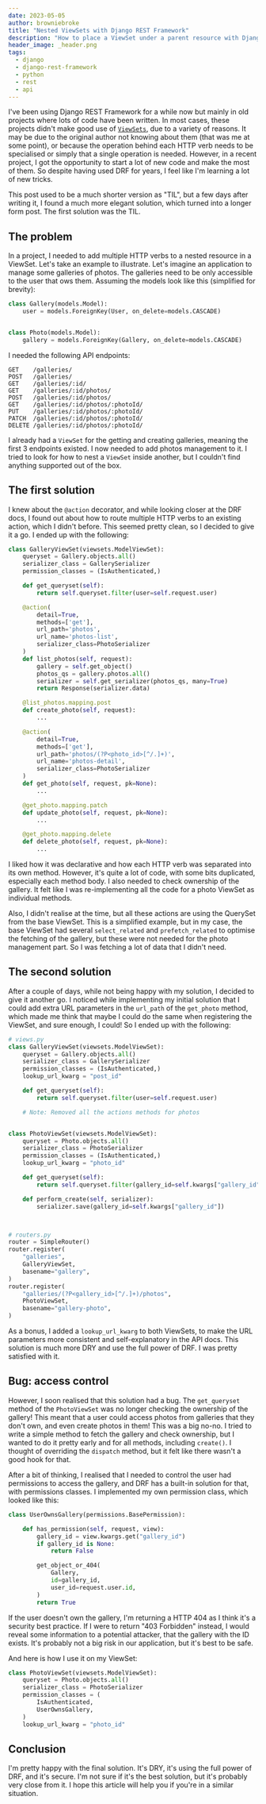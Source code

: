 ```yaml
---
date: 2023-05-05
author: browniebroke
title: "Nested ViewSets with Django REST Framework"
description: "How to place a ViewSet under a parent resource with Django REST Framework"
header_image: _header.png
tags:
  - django
  - django-rest-framework
  - python
  - rest
  - api
---
```


I've been using Django REST Framework for a while now but mainly in old projects where lots of code have been written. In most cases, these projects didn't make good use of [`ViewSets`](https://www.django-rest-framework.org/api-guide/viewsets), due to a variety of reasons. It may be due to the original author not knowing about them (that was me at some point), or because the operation behind each HTTP verb needs to be specialised or simply that a single operation is needed. However, in a recent project, I got the opportunity to start a lot of new code and make the most of them. So despite having used DRF for years, I feel like I'm learning a lot of new tricks.


<Callout level="note">
  This post used to be a much shorter version as "TIL", but a few days after
  writing it, I found a much more elegant solution, which turned into a longer
  form post. The first solution was the TIL.
</Callout>

## The problem

In a project, I needed to add multiple HTTP verbs to a nested resource in a ViewSet. Let's take an example to illustrate. Let's imagine an application to manage some galleries of photos. The galleries need to be only accessible to the user that ows them. Assuming the models look like this (simplified for brevity):

```python
class Gallery(models.Model):
    user = models.ForeignKey(User, on_delete=models.CASCADE)


class Photo(models.Model):
    gallery = models.ForeignKey(Gallery, on_delete=models.CASCADE)
```

I needed the following API endpoints:

```http
GET    /galleries/
POST   /galleries/
GET    /galleries/:id/
GET    /galleries/:id/photos/
POST   /galleries/:id/photos/
GET    /galleries/:id/photos/:photoId/
PUT    /galleries/:id/photos/:photoId/
PATCH  /galleries/:id/photos/:photoId/
DELETE /galleries/:id/photos/:photoId/
```

I already had a `ViewSet` for the getting and creating galleries, meaning the first 3 endpoints existed. I now needed to add photos management to it. I tried to look for how to nest a `ViewSet` inside another, but I couldn't find anything supported out of the box.

## The first solution

I knew about the `@action` decorator, and while looking closer at the DRF docs, I found out about how to route multiple HTTP verbs to an existing action, which I didn't before. This seemed pretty clean, so I decided to give it a go. I ended up with the following:

```python
class GalleryViewSet(viewsets.ModelViewSet):
    queryset = Gallery.objects.all()
    serializer_class = GallerySerializer
    permission_classes = (IsAuthenticated,)

    def get_queryset(self):
        return self.queryset.filter(user=self.request.user)

    @action(
        detail=True,
        methods=['get'],
        url_path='photos',
        url_name='photos-list',
        serializer_class=PhotoSerializer
    )
    def list_photos(self, request):
        gallery = self.get_object()
        photos_qs = gallery.photos.all()
        serializer = self.get_serializer(photos_qs, many=True)
        return Response(serializer.data)

    @list_photos.mapping.post
    def create_photo(self, request):
        ...

    @action(
        detail=True,
        methods=['get'],
        url_path='photos/(?P<photo_id>[^/.]+)',
        url_name='photos-detail',
        serializer_class=PhotoSerializer
    )
    def get_photo(self, request, pk=None):
        ...

    @get_photo.mapping.patch
    def update_photo(self, request, pk=None):
        ...

    @get_photo.mapping.delete
    def delete_photo(self, request, pk=None):
        ...
```

I liked how it was declarative and how each HTTP verb was separated into its own method. However, it's quite a lot of code, with some bits duplicated, especially each method body. I also needed to check ownership of the gallery. It felt like I was re-implementing all the code for a photo ViewSet as individual methods.

Also, I didn't realise at the time, but all these actions are using the QuerySet from the base ViewSet. This is a simplified example, but in my case, the base ViewSet had several `select_related` and `prefetch_related` to optimise the fetching of the gallery, but these were not needed for the photo management part. So I was fetching a lot of data that I didn't need.

## The second solution

After a couple of days, while not being happy with my solution, I decided to give it another go. I noticed while implementing my initial solution that I could add extra URL parameters in the `url_path` of the `get_photo` method, which made me think that maybe I could do the same when registering the ViewSet, and sure enough, I could! So I ended up with the following:

```python {6,14-18,20,21,23,24,35-39}
# views.py
class GalleryViewSet(viewsets.ModelViewSet):
    queryset = Gallery.objects.all()
    serializer_class = GallerySerializer
    permission_classes = (IsAuthenticated,)
    lookup_url_kwarg = "post_id"

    def get_queryset(self):
        return self.queryset.filter(user=self.request.user)

    # Note: Removed all the actions methods for photos


class PhotoViewSet(viewsets.ModelViewSet):
    queryset = Photo.objects.all()
    serializer_class = PhotoSerializer
    permission_classes = (IsAuthenticated,)
    lookup_url_kwarg = "photo_id"

    def get_queryset(self):
        return self.queryset.filter(gallery_id=self.kwargs["gallery_id"])

    def perform_create(self, serializer):
        serializer.save(gallery_id=self.kwargs["gallery_id"])



# routers.py
router = SimpleRouter()
router.register(
    "galleries",
    GalleryViewSet,
    basename="gallery",
)
router.register(
    "galleries/(?P<gallery_id>[^/.]+)/photos",
    PhotoViewSet,
    basename="gallery-photo",
)
```

As a bonus, I added a `lookup_url_kwarg` to both ViewSets, to make the URL parameters more consistent and self-explanatory in the API docs. This solution is much more DRY and use the full power of DRF. I was pretty satisfied with it.

## Bug: access control

However, I soon realised that this solution had a bug. The `get_queryset` method of the `PhotoViewSet` was no longer checking the ownership of the gallery! This meant that a user could access photos from galleries that they don't own, and even create photos in them! This was a big no-no. I tried to write a simple method to fetch the gallery and check ownership, but I wanted to do it pretty early and for all methods, including `create()`. I thought of overriding the `dispatch` method, but it felt like there wasn't a good hook for that.

After a bit of thinking, I realised that I needed to control the user had permissions to access the gallery, and DRF has a built-in solution for that, with permissions classes. I implemented my own permission class, which looked like this:

```python
class UserOwnsGallery(permissions.BasePermission):

    def has_permission(self, request, view):
        gallery_id = view.kwargs.get("gallery_id")
        if gallery_id is None:
            return False

        get_object_or_404(
            Gallery,
            id=gallery_id,
            user_id=request.user.id,
        )
        return True
```

If the user doesn't own the gallery, I'm returning a HTTP 404 as I think it's a security best practice. If I were to return "403 Forbidden" instead, I would reveal some information to a potential attacker, that the gallery with the ID exists. It's probably not a big risk in our application, but it's best to be safe.

And here is how I use it on my ViewSet:

```python {6}
class PhotoViewSet(viewsets.ModelViewSet):
    queryset = Photo.objects.all()
    serializer_class = PhotoSerializer
    permission_classes = (
        IsAuthenticated,
        UserOwnsGallery,
    )
    lookup_url_kwarg = "photo_id"
```

## Conclusion

I'm pretty happy with the final solution. It's DRY, it's using the full power of DRF, and it's secure. I'm not sure if it's the best solution, but it's probably very close from it. I hope this article will help you if you're in a similar situation.
